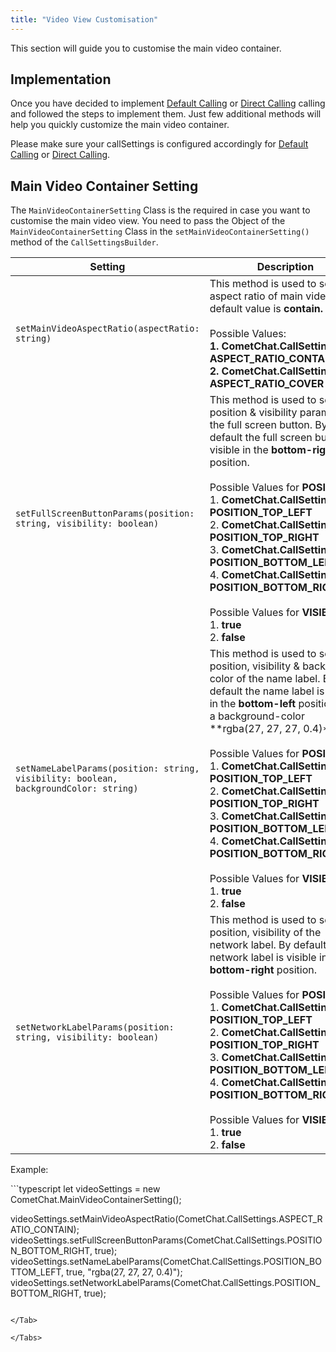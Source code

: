 ```yaml
---
title: "Video View Customisation"
---
```




This section will guide you to customise the main video container.

## Implementation

Once you have decided to implement [Default Calling](/sdk/javascript/default-call) or [Direct Calling](/sdk/javascript/direct-call) calling and followed the steps to implement them. Just few additional methods will help you quickly customize the main video container.

Please make sure your callSettings is configured accordingly for [Default Calling](/sdk/javascript/default-call) or [Direct Calling](/sdk/javascript/direct-call).

## Main Video Container Setting

The `MainVideoContainerSetting` Class is the required in case you want to customise the main video view. You need to pass the Object of the `MainVideoContainerSetting` Class in the `setMainVideoContainerSetting()` method of the `CallSettingsBuilder`.

| Setting                                                                              | Description                                                                                                                                                                                                                                                                                                                                                                                                                                                                                                                          |
| ------------------------------------------------------------------------------------ | ------------------------------------------------------------------------------------------------------------------------------------------------------------------------------------------------------------------------------------------------------------------------------------------------------------------------------------------------------------------------------------------------------------------------------------------------------------------------------------------------------------------------------------ |
| `setMainVideoAspectRatio(aspectRatio: string)`                                       | This method is used to set the aspect ratio of main video. The default value is **contain.** <br /><br />Possible Values: <br />**1. CometChat.CallSettings. ASPECT\_RATIO\_CONTAIN\*\*\*\***<br />**2. CometChat.CallSettings. ASPECT\_RATIO\_COVER**                                                                                                                                                                                                                                                                                                           |
| `setFullScreenButtonParams(position: string, visibility: boolean)`                   | This method is used to set the position & visibility parameter of the full screen button. By default the full screen button is visible in the **bottom-right** position. <br /><br />Possible Values for **POSITION:** <br />1. **CometChat.CallSettings. POSITION\_TOP\_LEFT** <br />2. **CometChat.CallSettings. POSITION\_TOP\_RIGHT**<br />3. **CometChat.CallSettings. POSITION\_BOTTOM\_LEFT** <br />4. **CometChat.CallSettings. POSITION\_BOTTOM\_RIGHT**<br /><br />Possible Values for **VISIBILITY:** <br />1. **true** <br />2. **false**                                             |
| `setNameLabelParams(position: string, visibility: boolean, backgroundColor: string)` | This method is used to set the position, visibility & background color of the name label. By default the name label is visible in the **bottom-left** position with a background-color \*\*rgba(27, 27, 27, 0.4)\*\*<br /><br />Possible Values for **POSITION:** <br />1. **CometChat.CallSettings. POSITION\_TOP\_LEFT** <br />2. **CometChat.CallSettings. POSITION\_TOP\_RIGHT**<br />3. **CometChat.CallSettings. POSITION\_BOTTOM\_LEFT** <br />4. **CometChat.CallSettings. POSITION\_BOTTOM\_RIGHT**<br /><br />Possible Values for **VISIBILITY:** <br />1. **true** <br />2. **false** |
| `setNetworkLabelParams(position: string, visibility: boolean)`                       | This method is used to set the position, visibility of the network label. By default the network label is visible in the **bottom-right** position.<br /><br />Possible Values for **POSITION:** <br />1. **CometChat.CallSettings. POSITION\_TOP\_LEFT** <br />2. **CometChat.CallSettings. POSITION\_TOP\_RIGHT**<br />3. **CometChat.CallSettings. POSITION\_BOTTOM\_LEFT** <br />4. **CometChat.CallSettings. POSITION\_BOTTOM\_RIGHT**<br /><br />Possible Values for **VISIBILITY:** <br />1. **true** <br />2. **false**                                                                  |

Example:

<Tabs>
<Tab title="TypeScript">
```typescript
let videoSettings = new CometChat.MainVideoContainerSetting();

videoSettings.setMainVideoAspectRatio(CometChat.CallSettings.ASPECT_RATIO_CONTAIN);	
videoSettings.setFullScreenButtonParams(CometChat.CallSettings.POSITION_BOTTOM_RIGHT, true);
videoSettings.setNameLabelParams(CometChat.CallSettings.POSITION_BOTTOM_LEFT, true, "rgba(27, 27, 27, 0.4)");
videoSettings.setNetworkLabelParams(CometChat.CallSettings.POSITION_BOTTOM_RIGHT, true); 
```

</Tab>

</Tabs>
